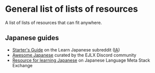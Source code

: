 
# General list of lists of resources

A list of lists of resources that can fit anywhere.

## Japanese guides

- [Starter's Guide](https://www.reddit.com/r/LearnJapanese/wiki/index/startersguide/) on the Learn Japanese subreddit ([IA](https://web.archive.org/web/20230000000000*/https://www.reddit.com/r/LearnJapanese/wiki/index/startersguide/))
- [Awesome Japanese](https://github.com/EngJpDiscordExchange/Awesome-Japanese/blob/master/readme.md) curated by the EJLX Discord community
- [Resource for learning Japanese](https://japanese.meta.stackexchange.com/questions/756/resources-for-learning-japanese) on Japanese Language Meta Stack Exchange <StackExchange />
